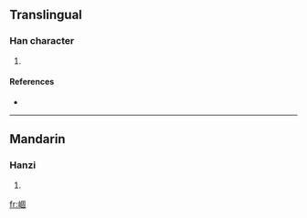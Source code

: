 ==Translingual==

===Han character===
{{Han char|rn=46|rad=山|as=08|sn=11|four=|canj=山田十口 (UWJR)}}

# {{defn|Han|sort=山08}}

====References====
* {{Han ref|kx=0314.050|dkj=08177|dj=0614.220|hdz=10779.170|uh=5D13|ud=23827}}

----

==Mandarin==

===Hanzi===
{{cmn-hanzi|pin=[[gù]] ([[gu4]]), [[yái]] ([[yai2]])|wg=ku<sup>4</sup>, yai<sup>2</sup>}}

# {{defn|Mandarin|sort=山08}}

[[fr:崓]]